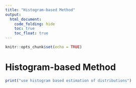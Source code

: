```yaml
---
title: "Histogram-based Method"
output: 
  html_document:
    code_folding: hide
    toc: true
    toc_float: true
---
```


```r
knitr::opts_chunk$set(echo = TRUE)
```

# Histogram-based Method

```r
print("use histogram based estimation of distributions")
```

